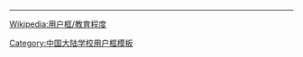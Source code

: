 {{Userbox-2
  |border-c = #07287A
  |border-s = 2
  |id1-c    = #fff
  |id2-c    = #fff
  |info-s   = 8
  |info-fc  = #07287A
  |id1      = 河北<br />工大
  |id2      = HEBUT
  |info     = 这个用户是<span class="org">'''[[河北工业大学]]'''</span>的校友、学生或老师。
}}<noinclude>
<div style="clear:both">
----
[[Wikipedia:用户框/教育程度]]</div>
[[Category:中国大陆学校用户框模板]]
</noinclude>